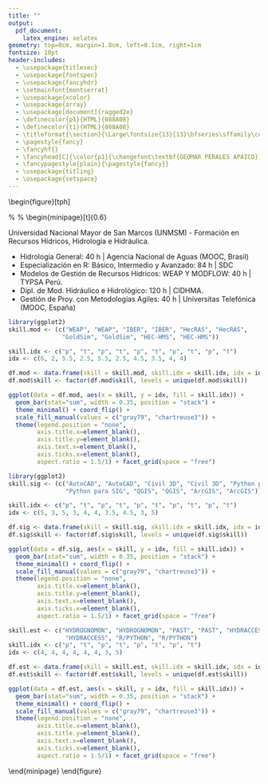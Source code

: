 ```yaml
---
title: ""
output:
  pdf_document:
    latex_engine: xelatex
geometry: top=0cm, margin=1.8cm, left=0.1cm, right=1cm
fontsize: 10pt
header-includes:
  - \usepackage{titlesec}
  - \usepackage{fontspec}
  - \usepackage{fancyhdr}
  - \setmainfont{montserrat}
  - \usepackage{xcolor}
  - \usepackage{array}
  - \usepackage[document]{ragged2e}
  - \definecolor{p1}{HTML}{088A08}
  - \definecolor{t1}{HTML}{088A08}
  - \titleformat{\section}{\Large\fontsize{13}{13}\bfseries\sffamily\color{t1}}{}{0pt}{}
  - \pagestyle{fancy}
  - \fancyhf{}
  - \fancyhead[C]{\color{p1}{\changefont\textbf{GEOMAR PERALES APAICO}}}
  - \fancypagestyle{plain}{\pagestyle{fancy}}
  - \usepackage{titling}
  - \usepackage{setspace}
---
```


\newpage
\newcommand{\changefont}{%
    \fontsize{16}{9}\selectfont
}

\begin{figure}[tph]
\begin{minipage}[t]{0.4\textwidth\vspace{-\topskip}}
  \justify

\includegraphics[width=3.0cm]{images/gperales.jpg}
\section{PERFIL\vspace{-0.35em}}

  \end{minipage}
  %
  \hfill
  %
  \begin{minipage}[t]{0.6\textwidth\vspace{-\topskip}}
  \justify

\section{TITULACIÓN UNIVERSITARIA\vspace{-0.35em}}

\textcolor{black}{\textbf{Bachiller en Ing. Mecánica de Fluidos | Marzo - 2020}}\vspace{1.3mm}\vfill
\textcolor{black}{\textbf{Formación en Ing. Mecánica de Fluidos | Julio - 2019}}\vspace{1.3mm}\vfill
Universidad Nacional Mayor de San Marcos (UNMSM)\vspace{0.6mm}\vfill
- Formación en Recursos Hídricos, Hidrología e Hidráulica.\vspace{0.6mm}\vfill

\section{FORMACIÓN COMPLEMENTARIA\vspace{-0.35em}}

- Hidrología General: 40 h | Agencia Nacional de Aguas (MOOC, Brasil)\vspace{0.7mm}\vfill
- Especialización en R: Básico, Intermedio y Avanzado: 84 h | SDC\vspace{0.7mm}\vfill
- Modelos de Gestión de Recursos Hídricos: WEAP Y MODFLOW: 40 h | TYPSA Perú.\vspace{0.7mm}\vfill
- Dipl. de Mod. Hidráulico e Hidrológico: 120 h | CIDHMA.\vspace{0.7mm}\vfill
- Gestión de Proy. con Metodologías Agiles: 40 h | Universitas Telefónica (MOOC, España)\vspace{0.7mm}

\section{SKILLS\vspace{-0.35em}}

\textcolor{black}{\textbf{MODELAMIENTO}}

```r
library(ggplot2)
skill.mod <- (c("WEAP", "WEAP", "IBER", "IBER", "HecRAS", "HecRAS",
               "GoldSim", "GoldSim", "HEC-HMS", "HEC-HMS"))

skill.idx <- c("p", "t", "p", "t", "p", "t", "p", "t", "p", "t")
idx <- c(6, 2, 5.5, 2.5, 5.5, 2.5, 4.5, 3.5, 4, 4)

df.mod <- data.frame(skill = skill.mod, skill.idx = skill.idx, idx = idx)
df.mod$skill <- factor(df.mod$skill, levels = unique(df.mod$skill))

ggplot(data = df.mod, aes(x = skill, y = idx, fill = skill.idx)) +
  geom_bar(stat="sum", width = 0.35, position = "stack") +
  theme_minimal() + coord_flip() +
  scale_fill_manual(values = c("gray79", "chartreuse3")) +
  theme(legend.position = "none",
        axis.title.x=element_blank(),
        axis.title.y=element_blank(),
        axis.text.x=element_blank(),
        axis.ticks.x=element_blank(),
        aspect.ratio = 1.5/1) + facet_grid(space = "free")
```

\textcolor{black}{\textbf{CAD Y SIG}}

```r
library(ggplot2)
skill.sig <- (c("AutoCAD", "AutoCAD", "Civil 3D", "Civil 3D", "Python para SIG",
                "Python para SIG", "QGIS", "QGIS", "ArcGIS", "ArcGIS"))

skill.idx <- c("p", "t", "p", "t", "p", "t", "p", "t", "p", "t")
idx <- c(5, 3, 5, 3, 4, 4, 3.5, 4.5, 3, 5)

df.sig <- data.frame(skill = skill.sig, skill.idx = skill.idx, idx = idx)
df.sig$skill <- factor(df.sig$skill, levels = unique(df.sig$skill))

ggplot(data = df.sig, aes(x = skill, y = idx, fill = skill.idx)) +
  geom_bar(stat="sum", width = 0.35, position = "stack") +
  theme_minimal() + coord_flip() +
  scale_fill_manual(values = c("gray79", "chartreuse3")) +
  theme(legend.position = "none",
        axis.title.x=element_blank(),
        axis.title.y=element_blank(),
        axis.text.x=element_blank(),
        axis.ticks.x=element_blank(),
        aspect.ratio = 1.5/1) + facet_grid(space = "free")
```

\textcolor{black}{\textbf{ESTADÍSTICA Y LENG. DE PROGRAMACIÓN}}
```r
skill.est <- c("HYDROGNOMON", "HYDROGNOMON", "PAST", "PAST", "HYDRACCESS",
                "HYDRACCESS", "R/PYTHON", "R/PYTHON")
skill.idx <- c("p", "t", "p", "t", "p", "t", "p", "t")
idx <- c(4, 4, 4, 4, 4, 4, 3, 5)

df.est <- data.frame(skill = skill.est, skill.idx = skill.idx, idx = idx)
df.est$skill <- factor(df.est$skill, levels = unique(df.est$skill))

ggplot(data = df.est, aes(x = skill, y = idx, fill = skill.idx)) +
  geom_bar(stat="sum", width = 0.35, position = "stack") +
  theme_minimal() + coord_flip() +
  scale_fill_manual(values = c("gray79", "chartreuse3")) +
  theme(legend.position = "none",
        axis.title.x=element_blank(),
        axis.title.y=element_blank(),
        axis.text.x=element_blank(),
        axis.ticks.x=element_blank(),
        aspect.ratio = 1.5/1) + facet_grid(space = "free")
```

  \end{minipage}
\end{figure}

\pagebreak
\newpage

\begin{figure}[tph]
  \begin{minipage}[t]{0.17\textwidth\vspace{-\topskip}}

alfa

  \end{minipage}
  %
  \hfill
  %
  \begin{minipage}[t]{0.83\textwidth\vspace{-\topskip}}
  \justify

\section{EXPERIENCIA PROFESIONAL\vspace{-0.35em}}
\vspace{1mm}\vfill
\textcolor{black}{\textbf{ESPECIALISTA JR. EN RECURSOS HÍDRICOS, ÁREA DE CIENCIAS DEL AGUA}}
\vspace{1mm}\vfill
\textcolor{darkgray}{\textbf{SNC-LAVALIN, Perú}}
\vspace{1mm}\vfill
Recopilación, pre-proceso, proceso y análisis de datos hidroclimáticos para caracterización climática, modelamiento hidrológico y análisis de máximas avenidas, análisis de sequías, planes de gestión hídrica, uso de lenguajes de programación (R y Python) para automatizar actividades, y análisis de datos espaciales y no espaciales.
\vspace{5mm}

\textcolor{black}{\textbf{INGENIERO JR. EN RECURSOS HÍDRICOS, ÁREA DE GEOINGENIERÍA}}
\vspace{1mm}\vfill
\textcolor{darkgray}{\textbf{SRK Consulting, Perú}}
\vspace{1mm}\vfill
Recopilación, pre-proceso, proceso y análisis de datos hidroclimáticos para caracterización climática, modelamiento hidrológico y análisis de máximas avenidas, análisis de sequías, planes de gestión hídrica, uso de herramientas SIG para el análisis geoespacial y desarrollo de mapas temáticos, modelamiento de balance de aguas en GoldSim, uso de lenguajes de programación (R y Python) para automatizar actividades, y análisis de datos espaciales y no espaciales.
\vspace{5mm}

\textcolor{black}{\textbf{ASISTENTE DE INGENIERÍA, DPTO DE INGENIERÍA DEL AGUA}}
\vspace{1mm}\vfill
\textcolor{darkgray}{\textbf{TYPSA, Perú}}
\vspace{1mm}\vfill
Pre-proceso, proceso y análisis de datos hidroclimáticos para modelamiento hidrológico, eventos extremos, planes de gestión hídrica, Dibujante CAD de planos hidráulicos, abastecimiento y drenaje, SIG para el análisis, proceso geoespacial en hidráulica e hidrología y creación de mapas.
\vspace{5mm}

\textcolor{black}{\textbf{ASISTENTE EN RECURSOS HÍDRICOS}}
\vspace{1mm}\vfill
\textcolor{darkgray}{\textbf{TYPSA, Perú}}
\vspace{1mm}\vfill
Pre-proceso de datos hidroclimáticos para modelamiento: hidrológico, eventos extremos y
recursos hídricos, redacción y revisión parcial de informes y anexos, procesamiento geoespacial usando herramientas SIG
\vspace{5mm}

\textcolor{black}{\textbf{VOLUNTARIO}}
\vspace{1mm}\vfill
\textcolor{darkgray}{\textbf{CIDIMF-UNMSM, Perú}}
\vspace{1mm}\vfill
Desarrollé programas para Hidrología Estadística usando R, Python y MATLAB, Participé en la planeación y desarrollo de un sistema de riego automatizado, brinde capacitación en Hidrología y afines.

\section{PRINCIPALES PROYECTOS\vspace{-0.35em}}

\textcolor{black}{\textbf{CAMPAÑA DE AFORO, MUESTREO DE SEDIMENTOS Y AGUA | ECUADOR}}
\vspace{1mm}\vfill
\textcolor{darkgray}{\textbf{\emph{U.M. Ruta de Cobre}}}
\vspace{1mm}\vfill
Soporte en el aforo de ríos y quebradas, toma de muestras de sedimentos y agua en múltiples
puntos de la microcuenca Chaucha (Ecuador).
\vspace{5mm}

\textcolor{black}{\textbf{Paquete IdeamR | COLOMBIA}}
\vspace{1mm}\vfill
\textcolor{darkgray}{\textbf{\emph{Software para la automatización de procesos hidrológicos}}}
\vspace{1mm}\vfill
ideamR es un paquete desarrollado en R para el manejo de datos hidrometeorológicos de DHIME
(IDEAM, Colombia). DHIME es un Sistema de Información para el manejo de datos hidrológicos y meteorológicos de Colombia. Enlace: https://github.com/GeomarPerales/ideamR
\vspace{5mm}

\textcolor{black}{\textbf{RPisco | PERÚ}}
\vspace{1mm}\vfill
\textcolor{darkgray}{\textbf{\emph{Software para la automatización de procesos hidrológicos}}}
\vspace{1mm}\vfill
RPisco es un paquete desarrollado en R con herramientas para extraer y manipular datos climáticos de PISCO (SENAMHI, Perú). Enlace: [RPisco](https://github.com/GeomarPerales/RPisco).

  \end{minipage}
\end{figure}

\pagebreak
\newpage
\begin{figure}[tph]
  \begin{minipage}[t]{0.17\textwidth\vspace{-\topskip}}

alfa

  \end{minipage}
  %
  \hfill
  %
  \begin{minipage}[t]{0.83\textwidth\vspace{-\topskip}}
  \justify

\textcolor{black}{\textbf{ESTUDIO HIDROLÓGICO Y ANÁLISIS DE MÁXIMAS AVENIDAS | COLOMBIA}}
\vspace{1mm}\vfill
\textcolor{darkgray}{\textbf{\emph{U.M. Quinchia y La Perla}}}
\vspace{1mm}\vfill
Recopilación, pre-proceso, proceso y análisis de datos hidroclimáticos para la caracterización hidroclimática, y análisis de máximas avenidas.
\vspace{5mm}

\textcolor{black}{\textbf{RECOPILACIÓN Y PRE-PROCESO DE INFORMACIÓN CLIMÁTICA | UZBEKISTÁN}}
\vspace{1mm}\vfill
\textcolor{darkgray}{\textbf{\emph{Energía Solar}}}
\vspace{1mm}\vfill
Búsqueda, recopilación y proceso de información hidroclimática en bases de datos extranjeras
(en inglés). Revisión y análisis de la bibliografía (Papers, informes y otros, en inglés).
\vspace{5mm}

\textcolor{black}{\textbf{PRE-PROCESO Y ANÁLISIS DE PRECIPITACIÓN MAXIMA | PERÚ}}
\vspace{1mm}\vfill
\textcolor{darkgray}{\textbf{\emph{Construcción del reemplazo del Pte. San Francisco en Ayacucho}}}
\vspace{1mm}\vfill
Responsable del pre-proceso, proceso y análisis de precipitación máxima de 24 horas de diversas
fuentes de información para el estudio de máximas avenidas.
\vspace{5mm}

\textcolor{black}{\textbf{ENTREGA DEL 4° INFORME FINAL DE RECURSOS HÍDRICOS | PERÚ}}
\vspace{1mm}\vfill
\textcolor{darkgray}{\textbf{\emph{Gestión de Recursos Hídricos de 5 Cuencas Hidrográficas}}}
\vspace{1mm}\vfill
Responsable de la redacción parcial, revisión y entrega del Informe de la Cuenca Nanay,
planeamiento, gestión, preparación y entrega del Informe más anexos respectivos.
\vspace{5mm}

\textcolor{black}{\textbf{MODELACIÓN HIDROLÓGICA | PERÚ}}
\vspace{1mm}\vfill
\textcolor{darkgray}{\textbf{\emph{Plan Maestro de drenaje pluvial de Piura}}}
\vspace{1mm}\vfill
Soporte en Modelación Hidrológica, geoprocesamiento de información pluviométrica, modelación
de caudales, delimitación de cuencas urbanas, dibujante SIG.
\vspace{5mm}

\textcolor{black}{\textbf{PRE-PROCESO Y ANÁLISIS DE PRECIPITACIÓN MAXIMA | PERÚ}}
\vspace{1mm}\vfill
\textcolor{darkgray}{\textbf{\emph{Gestión de Recursos Hídricos de 5 Cuencas Hidrográficas}}}
\vspace{1mm}\vfill
Responsable del Pre-proceso y proceso de precipitación máxima de 24 horas para el estudio de
máximas avenidas del Proyecto.
\vspace{5mm}

\textcolor{black}{\textbf{PROCESO DE INFORMACIÓN DE DEMANDAS HÍDRICAS | PERÚ}}
\vspace{1mm}\vfill
\textcolor{darkgray}{\textbf{\emph{Gestión de Recursos Hídricos de 5 Cuencas Hidrográficas}}}
\vspace{1mm}\vfill
Responsable de la coordinación, gestión y organización de equipos para el pre-proceso de
demandas hídricas, proceso y generación de bases de datos de demandas hídricas.
\vspace{5mm}

\textcolor{black}{\textbf{PRE-PROCESO DE INFORMACIÓN HIDROCLIMÁTICA | PERÚ}}
\vspace{1mm}\vfill
\textcolor{darkgray}{\textbf{\emph{Gestión de Recursos Hídricos de 5 Cuencas Hidrográficas}}}
\vspace{1mm}\vfill
Responsable del Pre-proceso, generación y estructuración de bases de datos hidroclimáticos
para el modelamiento hidrológico y de recursos hídricos de las cuencas del estudio.
\vspace{5mm}

  \end{minipage}
\end{figure}
\pagebreak
\newpage
\begin{figure}[tph]
  \begin{minipage}[t]{0.17\textwidth\vspace{-\topskip}}

alfa

  \end{minipage}
  %
  \hfill
  %
  \begin{minipage}[t]{0.83\textwidth\vspace{-\topskip}}
  \justify


\section{ACTIVIDADES DE DIVULGACIÓN\vspace{-0.35em}}

\textcolor{black}{\textbf{EXPOSITOR}}
\vspace{1mm}\vfill
\textcolor{darkgray}{\textbf{Empresa HelpGIS, Perú}}
\vspace{1mm}\vfill

Webinar “R y Python aplicados a la Hidrología”, 19-06-21.

\textcolor{darkgray}{\textbf{Empresa Hidroclic, Perú}}
\vspace{1mm}\vfill

Webinar “Rompiendo Mitos en R aplicado a Hidrología”, 05-10-20.

Webinar “R aplicado a Hidrología”, 29-09-20


\section{ASOCIACIONES TÉCNICAS\vspace{-0.35em}}

\textcolor{darkgray}{\textbf{CIDIMF-UNMSM, Perú}}
\vspace{1mm}\vfill
\textcolor{black}{\textbf{PRESIDENTE}}
\vspace{1mm}\vfill
Dirección y gestión de diversas actividades de: divulgación, capacitación y orientación en temas
de Recursos Hídricos a los miembros del Grupo Estudiantil CIDIMF y externos
\vspace{5mm}

\textcolor{black}{\textbf{VOLUNTARIO}}
\vspace{1mm}\vfill
Colabore en la gestión, organización y divulgación de eventos orientados a los Recursos Hídricos, desarrollé habilidades de liderazgo y participe en multiples actividades de divulgación.
\vspace{5mm}

  \end{minipage}
\end{figure}



